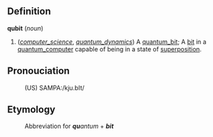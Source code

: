 ==Definition==

<b>qubit</b> (<i>noun</i>)
# (<i>[[computer_science]]</i>, <i>[[quantum_dynamics]]</i>) A [[quantum_bit]]; A [[bit]] in a [[quantum_computer]] capable of being in a state of [[superposition]].

==Pronouciation==
:(US) SAMPA:/kju.bIt/

==Etymology==
:Abbreviation for <i><b>qu</b>antum</i> + <i><b>bit</b></i>